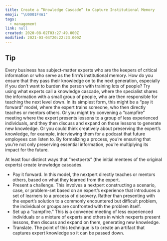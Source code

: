```yaml
---
title: Create a “Knowledge Cascade” to Capture Institutional Memory
emoji: "\U0001F4A1"
tags:
  - management
link: null
created: 2020-08-02T03:27:49.000Z
modified: 2021-03-04T20:22:23.000Z
---
```


## Tip

Every business has subject-matter experts who are the keepers of critical information or who serve as the firm’s institutional memory. How do you ensure that they pass their knowledge on to the next generation, especially if you don’t want to burden the person with training lots of people? Try using what experts call a knowledge cascade, where the specialist shares the information with a small group of people, who are then responsible for teaching the next level down. In its simplest form, this might be a “pay it forward” model, where the expert trains someone, who then directly teaches or mentors others. Or you might try convening a “campfire” meeting where the expert presents lessons to a group of less experienced individuals, and they then discuss and expand on those lessons to generate new knowledge. Or you could think creatively about preserving the expert’s knowledge, for example, interviewing them for a podcast that future employees can listen to. By formalizing a process, you’re ensuring that you’re not only preserving essential information, you’re multiplying its impact for the future.

At least four distinct ways that “nextperts” (the initial mentees of the original experts) create knowledge cascades.

- Pay it forward. In this model, the nextpert directly teaches or mentors others, based on what they learned from the expert.
- Present a challenge. This involves a nextpert constructing a scenario, case, or problem-set based on an expert’s experience that introduces a set of learners to a process of discovery. Rather than presenting with the expert’s solution to a commonly encountered but difficult problem, the individual or groups are confronted with the problem itself.
- Set up a “campfire.” This is a convened meeting of less experienced individuals or a mixture of experts and others in which nexperts present lessons, then discuss and expand on them, generating new knowledge.
- Translate. The point of this technique is to create an artifact that captures expert knowledge so it can be passed down.
